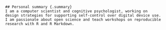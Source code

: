 ```block
## Personal summary {.summary}
I am a computer scientist and cognitive psychologist, working on design strategies for supporting self-control over digital device use.
I am passionate about open science and teach workshops on reproducible research with R and R Markdown.
```